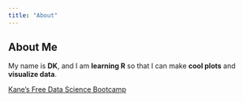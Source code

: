 ```yaml
---
title: "About"
---
```


## About Me
My name is **DK**, and I am **learning R** so that I can make **cool plots** and **visualize data**.

[Kane's Free Data Science Bootcamp](https://bootcamp.davidkane.info)
